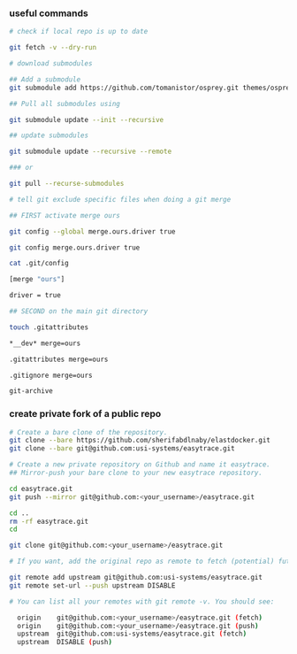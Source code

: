 





### useful commands

```bash
# check if local repo is up to date

git fetch -v --dry-run

# download submodules

## Add a submodule
git submodule add https://github.com/tomanistor/osprey.git themes/osprey

## Pull all submodules using

git submodule update --init --recursive

## update submodules

git submodule update --recursive --remote

### or

git pull --recurse-submodules

# tell git exclude specific files when doing a git merge

## FIRST activate merge ours

git config --global merge.ours.driver true

git config merge.ours.driver true

cat .git/config

[merge "ours"]

driver = true

## SECOND on the main git directory

touch .gitattributes

*__dev* merge=ours

.gitattributes merge=ours

.gitignore merge=ours

git-archive
```

### create private fork of a public repo

```bash
# Create a bare clone of the repository.
git clone --bare https://github.com/sherifabdlnaby/elastdocker.git
git clone --bare git@github.com:usi-systems/easytrace.git

# Create a new private repository on Github and name it easytrace.
## Mirror-push your bare clone to your new easytrace repository.

cd easytrace.git
git push --mirror git@github.com:<your_username>/easytrace.git

cd ..
rm -rf easytrace.git
cd 

git clone git@github.com:<your_username>/easytrace.git

# If you want, add the original repo as remote to fetch (potential) future changes. Make sure you also disable push on the remote (as you are not allowed to push to it anyway).

git remote add upstream git@github.com:usi-systems/easytrace.git
git remote set-url --push upstream DISABLE

# You can list all your remotes with git remote -v. You should see:

  origin	git@github.com:<your_username>/easytrace.git (fetch)
  origin	git@github.com:<your_username>/easytrace.git (push)
  upstream	git@github.com:usi-systems/easytrace.git (fetch)
  upstream	DISABLE (push)

```